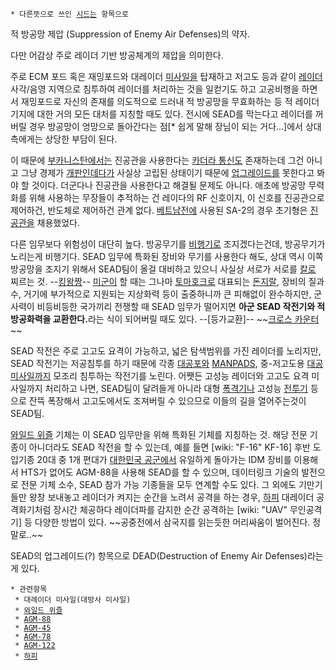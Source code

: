  * 다른뜻으로 쓰인 [[시드]]는 항목으로

적 방공망 제압 (Suppression of Enemy Air Defenses)의 약자.

다만 어감상 주로 레이더 기반 방공체계의 제압을 의미한다.

주로 ECM 포드 혹은 재밍포드와 대레이더 [[미사일]]을 탑재하고 저고도 등과 같이 [[레이더]] 사각/음영 지역으로 침투하여 레이더를 처리하는 것을 일컫기도 하고 고공비행을 하면서 재밍포드로 자신의 존재를 의도적으로 드러내 적 방공망을 무효화하는 등 적 레이더 기지에 대한 거의 모든 대처를 지칭할 때도 있다. 전시에 SEAD를 막는다고 레이더를 꺼버릴 경우 방공망이 엉망으로 돌아간다는 점[* 쉽게 말해 장님이 되는 거다...]에서 상대측에게는 상당한 부담이 된다.

이 때문에 [[부카니스탄]]에서는 진공관을 사용한다는 [[카더라 통신]]도 존재하는데 그건 아니고 그냥 경제가 [[개판]]인데다가 사실상 고립된 상태이기 때문에 [[업그레이드]]를 못한다고 봐야 할 것이다. 더군다나 진공관을 사용한다고 해결될 문제도 아니다. 애초에 방공망 무력화를 위해 사용하는 무장들이 추적하는 건 레이다의 RF 신호이지, 이 신호를 진공관으로 제어하건, 반도체로 제어하건 관계 없다. [[베트남전]]에 사용된 SA-2의 경우 초기형은 [[진공관]]을 채용했었다.

다른 임무보다 위험성이 대단히 높다. 방공무기를 [[비행기]]로 조지겠다는건데, 방공무기가 노리는게 비행기다. SEAD 임무에 특화된 장비와 무기를 사용한다 해도, 상대 역시 이쪽 방공망을 조지기 위해서 SEAD팀이 올걸 대비하고 있으니 사실상 서로가 서로를 [[칼]]로 찌르는 것. --[[킹왕짱]]-- [[미군]]이 할 때는 그나마 [[BGM-109 토마호크|토마호크]]로 대표되는 [[돈지랄]], 장비의 질과 수, 거기에 부가적으로 지원되는 지상화력 등이 출중하니까 큰 피해없이 완수하지만, 군사력이 비등비등한 국가끼리 전쟁할 때 SEAD 임무가 떨어지면 '''아군 SEAD 작전기와 적 방공화력을 교환한다.'''라는 식이 되어버릴 때도 있다.  --[등가교환]-- ~~[[크로스 카운터]]~~

SEAD 작전은 주로 고고도 요격이 가능하고, 넓은 탐색범위를 가진 레이더를 노리지만, SEAD 작전기는 저공침투를 하기 때문에 각종 [[대공포]]와 [[MANPADS]], 중-저고도용 [[대공 미사일]]까지 모조리 침투하는 작전기를 노린다. 어쨋든 고성능 레이더와 고고도 요격 미사일까지 처리하고 나면, SEAD팀이 달려들게 아니라 대형 [[폭격기]]나 고성능 [[전투기]] 등으로 잔뜩 폭장해서 고고도에서도 조져버릴 수 있으므로 이들의 길을 열어주는것이 SEAD팀.

[[와일드 위즐]] 기체는 이 SEAD 임무만을 위해 특화된 기체를 지칭하는 것. 해당 전문 기종이 아니더라도 SEAD 작전을 할 수 있는데, 예를 들면 [wiki: "F-16" KF-16] 후반 도입기종 20대 중 1개 편대가 [[대한민국 공군]]에서 유일하게 돌아가는 IDM 장비를 이용해서 HTS가 없어도 AGM-88을 사용해 SEAD를 할 수 있으며, 데이터링크 기술의 발전으로 전문 기체 소수, SEAD 참가 가능 기종들을 모두 연계할 수도 있다. 그 외에도 기만기들만 왕창 보내놓고 레이더가 켜지는 순간을 노려서 공격을 하는 경우, [[하피]] 대레이더 공격화기처럼 장시간 체공하다 레이더파를 감지한 순간 공격하는 [wiki: "UAV" 무인공격기] 등 다양한 방법이 있다. ~~공중전에서 삼국지를 읽는듯한 머리싸움이 벌어진다. 정말로..~~

SEAD의 업그레이드(?) 항목으로 DEAD(Destruction of Enemy Air Defenses)라는게 있다.

 * 관련항목 
  * 대레이더 미사일(대방사 미사일)
  * [[와일드 위즐]]
  * [[AGM-88]] 
  * [[AGM-45]]
  * [[AGM-78]]
  * [[AGM-122]]
  * [[하피]]
